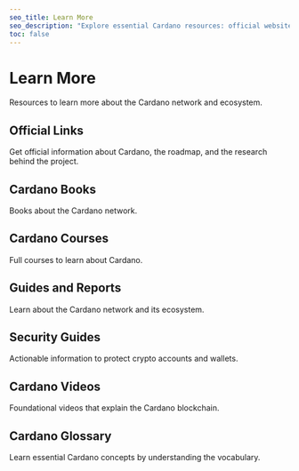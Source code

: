 ```yaml
---
seo_title: Learn More
seo_description: "Explore essential Cardano resources: official websites, intro courses, guides, reports, books, and security best practices. Discover everything you need!"
toc: false
---
```



# Learn More

Resources to learn more about the Cardano network and ecosystem.

## Official Links

Get official information about Cardano, the roadmap, and the research behind the project.

<DefaultDataTable projects={builders} filterBy="official_link" />

## Cardano Books

Books about the Cardano network.

<DefaultDataTable projects={builders} filterBy="cardano_book" />

## Cardano Courses

Full courses to learn about Cardano.

<DefaultDataTable projects={builders} filterBy="cardano_full_course" />

## Guides and Reports

Learn about the Cardano network and its ecosystem.

<DefaultDataTable projects={builders} filterBy="cardano_guide" />

## Security Guides

Actionable information to protect crypto accounts and wallets.

<DefaultDataTable projects={builders} filterBy="security_guide" />

## Cardano Videos

Foundational videos that explain the Cardano blockchain.

<DefaultDataTable projects={builders} filterBy="cardano_intro_video" />

## Cardano Glossary

Learn essential Cardano concepts by understanding the vocabulary.

<DefaultDataTable projects={builders} filterBy="glossary_top" />
